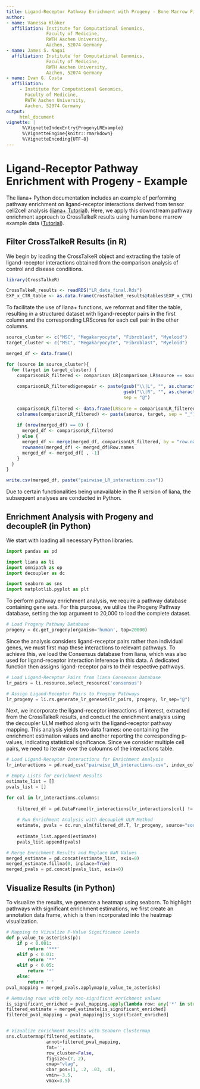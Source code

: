 ```yaml
---
title: Ligand-Receptor Pathway Enrichment with Progeny - Bone Marrow Fibrosis in Human
author:
- name: Vanessa Klöker
  affiliation: Institute for Computational Genomics,
               Faculty of Medicine,
               RWTH Aachen University,
               Aachen, 52074 Germany
- name: James S. Nagai
  affiliation: Institute for Computational Genomics,
               Faculty of Medicine,
               RWTH Aachen University,
               Aachen, 52074 Germany
- name: Ivan G. Costa
  affiliation:
     - Institute for Computational Genomics,
       Faculty of Medicine,
       RWTH Aachen University,
       Aachen, 52074 Germany
output:
     html_document
vignette: |
      %\VignetteIndexEntry{ProgenyLRExample}
      %\VignetteEngine{knitr::rmarkdown}
      %\VignetteEncoding{UTF-8}
---
```


# Ligand-Receptor Pathway Enrichment with Progeny - Example

The liana+ Python documentation includes an example of performing pathway enrichment on ligand-receptor interactions derived from tensor cell2cell analysis ([liana+ Tutorial](https://liana-py.readthedocs.io/en/latest/notebooks/liana_c2c.html)). Here, we apply this downstream pathway enrichment approach to CrossTalkeR results using human bone marrow example data ([Tutorial](https://costalab.github.io/CrossTalkeR/articles/HumanFibrosis.html)).

## Filter CrossTalkeR Results (in R)

We begin by loading the CrossTalkeR object and extracting the table of ligand-receptor interactions obtained from the comparison analysis of control and disease conditions.
```R
library(CrossTalkeR)

CrossTalkeR_results <- readRDS("LR_data_final.Rds")
EXP_x_CTR_table <- as.data.frame(CrossTalkeR_results@tables$EXP_x_CTR)
```

To facilitate the use of liana+ functions, we reformat and filter the table, resulting in a structured dataset with ligand-receptor pairs in the first column and the corresponding LRScores for each cell pair in the other columns.
```R
source_cluster <- c("MSC", "Megakaryocyte", "Fibroblast", "Myeloid")
target_cluster <- c("MSC", "Megakaryocyte", "Fibroblast", "Myeloid")

merged_df <- data.frame()

for (source in source_cluster){
  for (target in target_cluster) {
    comparisonLR_filtered <- comparison_LR[comparison_LR$source == source & comparison_LR$target == target, ]
    
    comparisonLR_filtered$genepair <- paste(gsub("\\|L", "", as.character(comparisonLR_filtered$gene_A)),
                                            gsub("\\|R", "", as.character(comparisonLR_filtered$gene_B)),
                                            sep = "@")
    
    comparisonLR_filtered <- data.frame(LRScore = comparisonLR_filtered$LRScore, row.names = comparisonLR_filtered$genepair)
    colnames(comparisonLR_filtered) <- paste(source, target, sep = "_")
    
    if (nrow(merged_df) == 0) {
      merged_df <- comparisonLR_filtered
    } else {
      merged_df <- merge(merged_df, comparisonLR_filtered, by = "row.names", all = TRUE)
      rownames(merged_df) <- merged_df$Row.names
      merged_df <- merged_df[ , -1]
    }
  }
}

write.csv(merged_df, paste("pairwise_LR_interactions.csv"))

```

Due to certain functionalities being unavailable in the R version of liana, the subsequent analyses are conducted in Python.

## Enrichment Analysis with Progeny and decoupleR (in Python)
We start with loading all necessary Python libraries.
```python
import pandas as pd

import liana as li
import omnipath as op
import decoupler as dc

import seaborn as sns
import matplotlib.pyplot as plt
```

To perform pathway enrichment analysis, we require a pathway database containing gene sets. For this purpose, we utilize the Progeny Pathway database, setting the top argument to 20,000 to load the complete dataset.
```python
# Load Progeny Pathway Database
progeny = dc.get_progeny(organism='human', top=20000)
```

Since the analysis considers ligand-receptor pairs rather than individual genes, we must first map these interactions to relevant pathways. To achieve this, we load the Consensus database from liana, which was also used for ligand-receptor interaction inference in this data. A dedicated function then assigns ligand-receptor pairs to their respective pathways.
```python
# Load Ligand-Receptor Pairs from liana Consensus Database
lr_pairs = li.resource.select_resource('consensus')

# Assign Ligand-Receptor Pairs to Progeny Pathways
lr_progeny = li.rs.generate_lr_geneset(lr_pairs, progeny, lr_sep="@")
```

Next, we incorporate the ligand-receptor interactions of interest, extracted from the CrossTalkeR results, and conduct the enrichment analysis using the decoupler ULM method along with the ligand-receptor pathway mapping. This analysis yields two data frames: one containing the enrichment estimation values and another reporting the corresponding p-values, indicating statistical significance. Since we consider multiple cell pairs, we need to iterate over the coloumns of the interactions table.
```python
# Load Ligand-Receptor Interactions for Enrichment Analysis
lr_interactions = pd.read_csv("pairwise_LR_interactions.csv", index_col=0)

# Empty Lists for Enrichment Results
estimate_list = []
pvals_list = []

for col in lr_interactions.columns:
    
    filtered_df = pd.DataFrame(lr_interactions[lr_interactions[col] != 0][col])
    
    # Run Enrichment Analysis with decoupleR ULM Method
    estimate, pvals = dc.run_ulm(filtered_df.T, lr_progeny, source="source", target="interaction", use_raw=False)
    
    estimate_list.append(estimate)
    pvals_list.append(pvals)

# Merge Enrichment Results and Replace NaN Values
merged_estimate = pd.concat(estimate_list, axis=0)
merged_estimate.fillna(0, inplace=True)
merged_pvals = pd.concat(pvals_list, axis=0)
```

## Visualize Results (in Python)

To visualize the results, we generate a heatmap using seaborn. To highlight pathways with significant enrichment estimations, we first create an annotation data frame, which is then incorporated into the heatmap visualization.
```python
# Mapping to Vizualize P-Value Significance Levels
def p_value_to_asterisks(p):
    if p < 0.001:
        return '***'
    elif p < 0.01:
        return '**'
    elif p < 0.05:
        return '*'
    else:
        return ' '
pval_mapping = merged_pvals.applymap(p_value_to_asterisks)

# Removing rows with only non-significnt enrichment values
is_significant_enriched = pval_mapping.apply(lambda row: any('*' in str(val) for val in row), axis=1)
filtered_estimate = merged_estimate[is_significant_enriched]
filtered_pval_mapping = pval_mapping[is_significant_enriched]


# Vizualize Enrichment Results with Seaborn Clustermap
sns.clustermap(filtered_estimate, 
               annot=filtered_pval_mapping,
               fmt='',
               row_cluster=False,
               figsize=(7, 2),
               cmap="vlag",
               cbar_pos=(1, .2, .03, .4),
               vmin=-3.5,
               vmax=3.5)

```

<figure class="figure" style="display: table; margin: auto; height: 100%; width: 100%;">
  <img src="Progeny_images/all_celltypes_enrichment.png" alt="">
  <figcaption class="figcaption" style="display: table-caption; caption-side: bottom;"> </figcaption>
</figure>

<br/><br/>

The heatmap shows, that signaling in the WNT pathway is significantly enriched in the ligand-receptor interactions between MSCs and fibroblasts. Further the result indicates that this pathway is up in the disease condition. On the other hand MAPK and VEGF pathways are predicted to be down in the disease condition.

## Extraction and Visualization of WNT-Related Ligand-Receptor Interactions

To further dissect which interaction in our analysis relate to the WNT pathway, we can extract the relevant ligand-receptor pairs ftom the previous assignment with the progeny database:

```python
# Extracting all WNT-related Ligand-Receptor Interactions
wnt_interactions = lr_progeny[lr_progeny['source'] == 'WNT']

# Split the "interaction" column by "@"
split_interactions = wnt_interactions['interaction'].str.split('@', expand=True)

# Rename the columns to "ligand" and "receptor"
split_interactions.rename(columns={0: 'ligand', 1: 'receptor'}, inplace=True)

# Save the result as a CSV file
split_interactions.to_csv("/home/vanessa/Projekte/Documentation_Scripts/Human_BM_complete_vignette_code/WNT_interactions.csv", index=False)

```

With the saved ligand-receptor pairs, we can filter the differential interactions table from CrossTalkeR and visualize the WNT-related interactions with a sankey plot:

```R
# Load CSV file with WNT-related interactions from Progeny
WNT_interactions <- read.csv("/home/vanessa/Projekte/Documentation_Scripts/Human_BM_complete_vignette_code/WNT_interactions.csv")

# Add suffixes to ligand and receptor columns
WNT_interactions$ligand <- paste0(WNT_interactions$ligand, "|L")
WNT_interactions$receptor <- paste0(WNT_interactions$receptor, "|R")

# Filter the differential EXP_x_CTR table for WNT-related interactions
WNT_filtered_interactions <- EXP_x_CTR_table[EXP_x_CTR_table$gene_A %in% WNT_interactions$ligand & 
                                             EXP_x_CTR_table$gene_B %in% WNT_interactions$receptor, ]

#Plot the filtered interactions with CrossTalkeR sankey plot function
plot_sankey(WNT_filtered_interactions,
            target = NULL,
            ligand_cluster = "MSC",
            receptor_cluster = "Fibroblast",
            plt_name = "WNT Signaling Related Interactions MSC to Fibroblast EXP vs CTR",
            threshold = 50, tfflag = FALSE)
```

<figure class="figure" style="display: table; margin: auto; height: 100%; width: 100%;">
  <img src="Progeny_images/MSC_Fibroblast_WNT_Interactions.png" alt="">
  <figcaption class="figcaption" style="display: table-caption; caption-side: bottom;"> </figcaption>
</figure>

